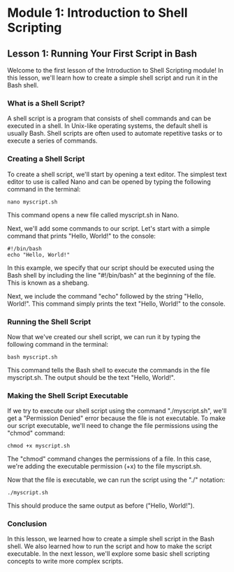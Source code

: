 # Module 1: Introduction to Shell Scripting

## Lesson 1: Running Your First Script in Bash

Welcome to the first lesson of the Introduction to Shell Scripting module! In this lesson, we'll learn how to create a simple shell script and run it in the Bash shell.

### What is a Shell Script?

A shell script is a program that consists of shell commands and can be executed in a shell. In Unix-like operating systems, the default shell is usually Bash. Shell scripts are often used to automate repetitive tasks or to execute a series of commands.

### Creating a Shell Script

To create a shell script, we'll start by opening a text editor. The simplest text editor to use is called Nano and can be opened by typing the following command in the terminal:

```shell
nano myscript.sh
```

This command opens a new file called myscript.sh in Nano.

Next, we'll add some commands to our script. Let's start with a simple command that prints "Hello, World!" to the console:

```shell
#!/bin/bash
echo "Hello, World!"
```

In this example, we specify that our script should be executed using the Bash shell by including the line "#!/bin/bash" at the beginning of the file. This is known as a shebang.

Next, we include the command "echo" followed by the string "Hello, World!". This command simply prints the text "Hello, World!" to the console.

### Running the Shell Script

Now that we've created our shell script, we can run it by typing the following command in the terminal:

```shell
bash myscript.sh
```

This command tells the Bash shell to execute the commands in the file myscript.sh. The output should be the text "Hello, World!".

### Making the Shell Script Executable

If we try to execute our shell script using the command "./myscript.sh", we'll get a "Permission Denied" error because the file is not executable. To make our script executable, we'll need to change the file permissions using the "chmod" command:

```shell
chmod +x myscript.sh
```

The "chmod" command changes the permissions of a file. In this case, we're adding the executable permission (+x) to the file myscript.sh.

Now that the file is executable, we can run the script using the "./" notation:

```shell
./myscript.sh
```

This should produce the same output as before ("Hello, World!").

### Conclusion

In this lesson, we learned how to create a simple shell script in the Bash shell. We also learned how to run the script and how to make the script executable. In the next lesson, we'll explore some basic shell scripting concepts to write more complex scripts.